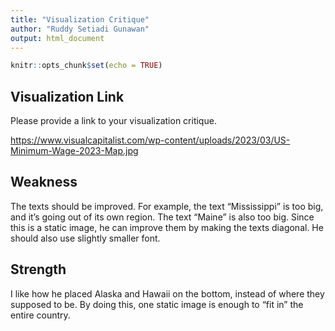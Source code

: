 ```yaml
---
title: "Visualization Critique"
author: "Ruddy Setiadi Gunawan"
output: html_document
---
```


```r
knitr::opts_chunk$set(echo = TRUE)
```

## Visualization Link

Please provide a link to your visualization critique.

<https://www.visualcapitalist.com/wp-content/uploads/2023/03/US-Minimum-Wage-2023-Map.jpg>

## Weakness

The texts should be improved. For example, the text "Mississippi" is too big, and it's going out of its own region. The text "Maine" is also too big. Since this is a static image, he can improve them by making the texts diagonal. He should also use slightly smaller font.

## Strength

I like how he placed Alaska and Hawaii on the bottom, instead of where they supposed to be. By doing this, one static image is enough to "fit in" the entire country.

